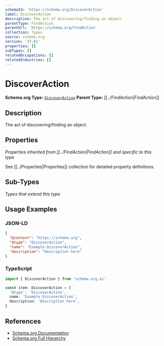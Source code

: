 ```yaml
---
schemaId: 'https://schema.org/DiscoverAction'
label: DiscoverAction
description: The act of discovering/finding an object.
parentType: FindAction
parentUrl: 'https://schema.org/FindAction'
collection: Types
source: schema.org
version: '27.01'
properties: []
subTypes: []
relatedOccupations: []
relatedIndustries: []
---
```

# DiscoverAction

**Schema.org Type:** [`DiscoverAction`](https://schema.org/DiscoverAction)
**Parent Type:** [[../FindAction|FindAction]]

## Description

The act of discovering/finding an object.

## Properties

*Properties inherited from [[../FindAction|FindAction]] and specific to this type*

See [[../Properties|Properties]] collection for detailed property definitions.

## Sub-Types

*Types that extend this type*

## Usage Examples

### JSON-LD

```json
{
  "@context": "https://schema.org",
  "@type": "DiscoverAction",
  "name": "Example DiscoverAction",
  "description": "Description here"
}
```

### TypeScript

```typescript
import { DiscoverAction } from 'schema.org.ai'

const item: DiscoverAction = {
  '@type': 'DiscoverAction',
  name: 'Example DiscoverAction',
  description: 'Description here',
}
```

## References

- [Schema.org Documentation](https://schema.org/DiscoverAction)
- [Schema.org Full Hierarchy](https://schema.org/docs/full.html)
